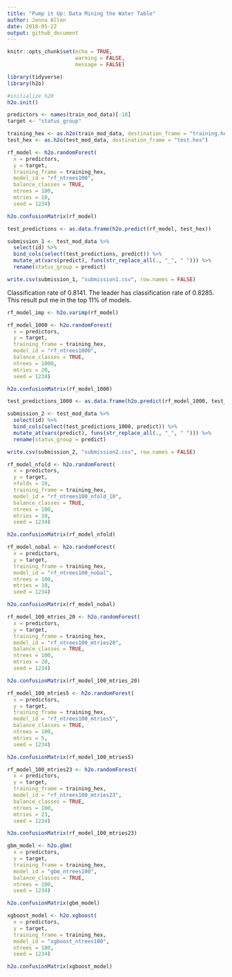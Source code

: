 ```yaml
---
title: "Pump it Up: Data Mining the Water Table"
author: Jenna Allen
date: 2018-05-22
output: github_document
---
```


```r
knitr::opts_chunk$set(echo = TRUE,
                      warning = FALSE,
                      message = FALSE)
```

```r
library(tidyverse)
library(h2o)
```

```r
#initialize h20
h2o.init()
```

```r
predictors <- names(train_mod_data)[-18]
target <- "status_group"
```

```r
training_hex <- as.h2o(train_mod_data, destination_frame = "training.hex")
test_hex <- as.h2o(test_mod_data, destination_frame = "test.hex")
```

```r
rf_model <- h2o.randomForest(
  x = predictors,
  y = target,
  training_frame = training_hex,
  model_id = "rf_ntrees100",
  balance_classes = TRUE,
  ntrees = 100, 
  mtries = 10,
  seed = 1234)
```

```r
h2o.confusionMatrix(rf_model)
```

```r
test_predictions <- as.data.frame(h2o.predict(rf_model, test_hex))
```

```r
submission_1 <- test_mod_data %>% 
  select(id) %>% 
  bind_cols(select(test_predictions, predict)) %>% 
  mutate_at(vars(predict), funs(str_replace_all(., "_", " "))) %>% 
  rename(status_group = predict)

write.csv(submission_1, "submission1.csv", row.names = FALSE)
```

Classification rate of 0.8141. The leader has classification rate of 0.8285. This result put me in the top 11% of models.

```r
rf_model_imp <- h2o.varimp(rf_model)
```

```r
rf_model_1000 <- h2o.randomForest(
  x = predictors,
  y = target,
  training_frame = training_hex,
  model_id = "rf_ntrees1000",
  balance_classes = TRUE,
  ntrees = 1000, 
  mtries = 20,
  seed = 1234)
```

```r
h2o.confusionMatrix(rf_model_1000)
```

```r
test_predictions_1000 <- as.data.frame(h2o.predict(rf_model_1000, test_hex))
```

```r
submission_2 <- test_mod_data %>% 
  select(id) %>% 
  bind_cols(select(test_predictions_1000, predict)) %>% 
  mutate_at(vars(predict), funs(str_replace_all(., "_", " "))) %>% 
  rename(status_group = predict)

write.csv(submission_2, "submission2.csv", row.names = FALSE)
```

```r
rf_model_nfold <- h2o.randomForest(
  x = predictors,
  y = target,
  nfolds = 10,
  training_frame = training_hex,
  model_id = "rf_ntrees100_nfold_10",
  balance_classes = TRUE,
  ntrees = 100, 
  mtries = 10,
  seed = 1234)
```

```r
h2o.confusionMatrix(rf_model_nfold)
```


```r
rf_model_nobal <- h2o.randomForest(
  x = predictors,
  y = target,
  training_frame = training_hex,
  model_id = "rf_ntrees100_nobal",
  ntrees = 100, 
  mtries = 10,
  seed = 1234)
```
```r
h2o.confusionMatrix(rf_model_nobal)
```


```r
rf_model_100_mtries_20 <- h2o.randomForest(
  x = predictors,
  y = target,
  training_frame = training_hex,
  model_id = "rf_ntrees100_mtries20",
  balance_classes = TRUE,
  ntrees = 100, 
  mtries = 20,
  seed = 1234)
```

```r
h2o.confusionMatrix(rf_model_100_mtries_20)
```

```r
rf_model_100_mtries5 <- h2o.randomForest(
  x = predictors,
  y = target,
  training_frame = training_hex,
  model_id = "rf_ntrees100_mtries5",
  balance_classes = TRUE,
  ntrees = 100,
  mtries = 5,
  seed = 1234)
```

```r
h2o.confusionMatrix(rf_model_100_mtries5)
```

```r
rf_model_100_mtries23 <- h2o.randomForest(
  x = predictors,
  y = target,
  training_frame = training_hex,
  model_id = "rf_ntrees100_mtries23",
  balance_classes = TRUE,
  ntrees = 100,
  mtries = 23,
  seed = 1234)
```

```r
h2o.confusionMatrix(rf_model_100_mtries23)
```


```r
gbm_model <- h2o.gbm(
  x = predictors,
  y = target,
  training_frame = training_hex,
  model_id = "gbm_ntrees100",
  balance_classes = TRUE,
  ntrees = 100,
  seed = 1234)
```

```r
h2o.confusionMatrix(gbm_model)
```

```r
xgboost_model <- h2o.xgboost(
  x = predictors,
  y = target,
  training_frame = training_hex,
  model_id = "xgboost_ntrees100",
  ntrees = 100,
  seed = 1234)
```

```r
h2o.confusionMatrix(xgboost_model)
```

